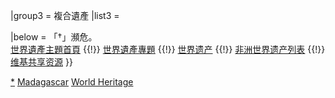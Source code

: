 {{Navbox
|name  = 马达加斯加世界遗产
|title = {{MAD}} [[马达加斯加世界遗产列表|世界遗产]]
|state = autocollapse
|image = {{location map+ |Madagascar |caption= |width=100 |places=
<!-- 文化遺產 /-->
             {{location map~ |Madagascar |label=950 |position=bottom |link=安布希曼加 |mark=Red pog.svg 
                |lat_deg=18 |lat_min=45 |lat_sec=33.012 |lat_dir=S
                |lon_deg=47 |lon_min=33 |lon_sec=46.008 |lon_dir=E
             }}
<!-- 自然遺產 /-->
         <!-- ↓1257阿钦安阿纳雨林 /-->
             {{location map~ |Madagascar |label=1257 |position= |link= |mark=Green 00ff00 pog.svg |marksize=6
                |lat_deg=14 |lat_min=27 |lat_sec=35 |lat_dir=S
                |lon_deg=49 |lon_min=42 |lon_sec=9 |lon_dir=E
             }}
             {{location map~ |Madagascar |label= |position= |link=阿钦安阿纳雨林 |mark=Green 00ff00 pog.svg |marksize=6
                |lat_deg=15 |lat_min=9 |lat_sec=57 |lat_dir=S
                |lon_deg=50 |lon_min=16 |lon_sec=18 |lon_dir=E
             }}
             {{location map~ |Madagascar |label= |position= |link= |mark=Green 00ff00 pog.svg |marksize=6
                |lat_deg=15 |lat_min=15 |lat_sec=44 |lat_dir=S
                |lon_deg=50 |lon_min=16 |lon_sec=32 |lon_dir=E
             }}
             {{location map~ |Madagascar |label= |position= |link= |mark=Green 00ff00 pog.svg |marksize=6
                |lat_deg=15 |lat_min=27 |lat_sec=55 |lat_dir=S
                |lon_deg=50 |lon_min=11 |lon_sec=9 |lon_dir=E
             }}
             {{location map~ |Madagascar |label= |position= |link= |mark=Green 00ff00 pog.svg |marksize=6
                |lat_deg=15 |lat_min=34 |lat_sec=16 |lat_dir=S
                |lon_deg=50 |lon_min=7 |lon_sec=32 |lon_dir=E
             }}
             {{location map~ |Madagascar |label= |position= |link= |mark=Green 00ff00 pog.svg |marksize=6
                |lat_deg=15 |lat_min=45 |lat_sec=39 |lat_dir=S
                |lon_deg=49 |lon_min=58 |lon_sec=29 |lon_dir=E
             }}
             {{location map~ |Madagascar |label= |position= |link=阿钦安阿纳雨林 |mark=Green 00ff00 pog.svg |marksize=6
                |lat_deg=17 |lat_min=37 |lat_sec=45 |lat_dir=S
                |lon_deg=48 |lon_min=43 |lon_sec=30 |lon_dir=E
             }}
             {{location map~ |Madagascar |label= |position= |link= |mark=Green 00ff00 pog.svg |marksize=6
                |lat_deg=21 |lat_min=5 |lat_sec=24 |lat_dir=S
                |lon_deg=47 |lon_min=18 |lon_sec=0 |lon_dir=E
             }}
             {{location map~ |Madagascar |label= |position= |link= |mark=Green 00ff00 pog.svg |marksize=6
                |lat_deg=21 |lat_min=7 |lat_sec=12 |lat_dir=S
                |lon_deg=47 |lon_min=12 |lon_sec=36 |lon_dir=E
             }}
             {{location map~ |Madagascar |label= |position= |link= |mark=Green 00ff00 pog.svg |marksize=6
                |lat_deg=21 |lat_min=11 |lat_sec=24 |lat_dir=S
                |lon_deg=47 |lon_min=15 |lon_sec=0 |lon_dir=E
             }}
             {{location map~ |Madagascar |label=1257 |position= |link=阿钦安阿纳雨林 |mark=Green 00ff00 pog.svg |marksize=6
                |lat_deg=22 |lat_min=13 |lat_sec=22 |lat_dir=S
                |lon_deg=46 |lon_min=55 |lon_sec=44 |lon_dir=E
             }}
             {{location map~ |Madagascar |label= |position= |link=阿钦安阿纳雨林 |mark=Green 00ff00 pog.svg |marksize=6
                |lat_deg=24 |lat_min=45 |lat_sec=10 |lat_dir=S
                |lon_deg=46 |lon_min=47 |lon_sec=9 |lon_dir=E
             }}
         <!-- ↑1257阿钦安阿纳雨林 /-->
             {{location map~ |Madagascar |label=494 |position=bottom |link=黥基·德·贝马拉哈自然保护区 |mark=Blue pog.svg 
                |lat_deg=18 |lat_min=40 |lat_sec=0.012 |lat_dir=S
                |lon_deg=44 |lon_min=45 |lon_sec=0 |lon_dir=E
             }}
         }}

|basestyle  = background:#D1E5F2;
|titlestyle = background-color: #B5D8EF
|belowstyle = font-size:85%;

|group1 = 文化遺產
|list1  = <div>
{{nowrap|{{colortext|950|c=red}}：[[安布希曼加|安布-{希}-曼加的皇家蓝山行宫]]}}
</div>

|group2 = 自然遺產
|list2  = <div>
{{nowrap|{{colortext|494|c=blue}}：[[黥基·德·贝马拉哈自然保护区]]}}{{·}}
{{nowrap|{{colortext|1257|c=limegreen}}{{smallsup|†}}：[[阿钦安阿纳雨林]]}}{{nowrap|（共13處）}}
</div>

|group3 = 複合遺產
|list3  =

|below = 「†」瀕危。<br/>[[Portal:世界遗产|世界遺產主題首頁]] {{!}} [[WikiProject:世界遗产|世界遺產專題]] {{!}} [[世界遗产]] {{!}} [[非洲世界遗产列表]] {{!}} [[:Commons:Category:World Heritage Sites in Madagascar|维基共享资源]]
}}<noinclude>
{{collapsible option}}
[[Category:馬達加斯加世界遺產|*]]
[[Category:非洲世界遺產模板|Madagascar]]
[[Category:馬達加斯加模板|World Heritage]]
</noinclude>